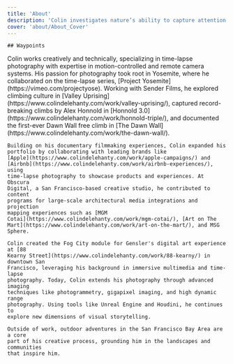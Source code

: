 ```yaml
---
title: 'About'
description: 'Colin investigates nature’s ability to capture attention and evoke awe. Through photography, cinematography, and immersive experiences, he inspires curiosity about the natural world and its profound impact on our lives.'
cover: 'about/About_Cover'
---
```


<MDXVideo
	src="1029126288"
	description=""
	videoType="vimeo"
	isFirstChild={true}
	className="mb-24"
/>

<MDXContainer containerType="header">

    ## Waypoints

</MDXContainer>

<MDXContainer containerType="text">
	Colin works creatively and technically, specializing in time-lapse photography
	with expertise in motion-controlled and remote camera systems. His passion for
	photography took root in Yosemite, where he collaborated on the time-lapse
	series, [Project Yosemite](https://vimeo.com/projectyose). Working with Sender
	Films, he explored climbing culture in [Valley
	Uprising](https://www.colindelehanty.com/work/valley-uprising/), captured
	record-breaking climbs by Alex Honnold in [Honnold
	3.0](https://www.colindelehanty.com/work/honnold-triple/), and documented the
	first-ever Dawn Wall free climb in [The Dawn
	Wall](https://www.colindelehanty.com/work/the-dawn-wall/).
	
    Building on his documentary filmmaking experiences, Colin expanded his
    portfolio by collaborating with leading brands like
    [Apple](https://www.colindelehanty.com/work/apple-campaigns/) and
    [Airbnb](https://www.colindelehanty.com/work/airbnb-experiences/), using
    time-lapse photography to showcase products and experiences. At Obscura
    Digital, a San Francisco-based creative studio, he contributed to content
    programs for large-scale architectural media integrations and projection
    mapping experiences such as [MGM
    Cotai](https://www.colindelehanty.com/work/mgm-cotai/), [Art on The
    Mart](https://www.colindelehanty.com/work/art-on-the-mart/), and MSG Sphere.

    Colin created the Fog City module for Gensler's digital art experience at [88
    Kearny Street](https://www.colindelehanty.com/work/88-kearny/) in downtown San
    Francisco, leveraging his background in immersive multimedia and time-lapse
    photography. Today, Colin extends his photography through advanced imaging
    techniques like photogrammetry, gigapixel imaging, and high dynamic range
    photography. Using tools like Unreal Engine and Houdini, he continues to
    explore new dimensions of visual storytelling.

    Outside of work, outdoor adventures in the San Francisco Bay Area are a core
    part of his creative process, grounding him in the landscapes and communities
    that inspire him.

</MDXContainer>

